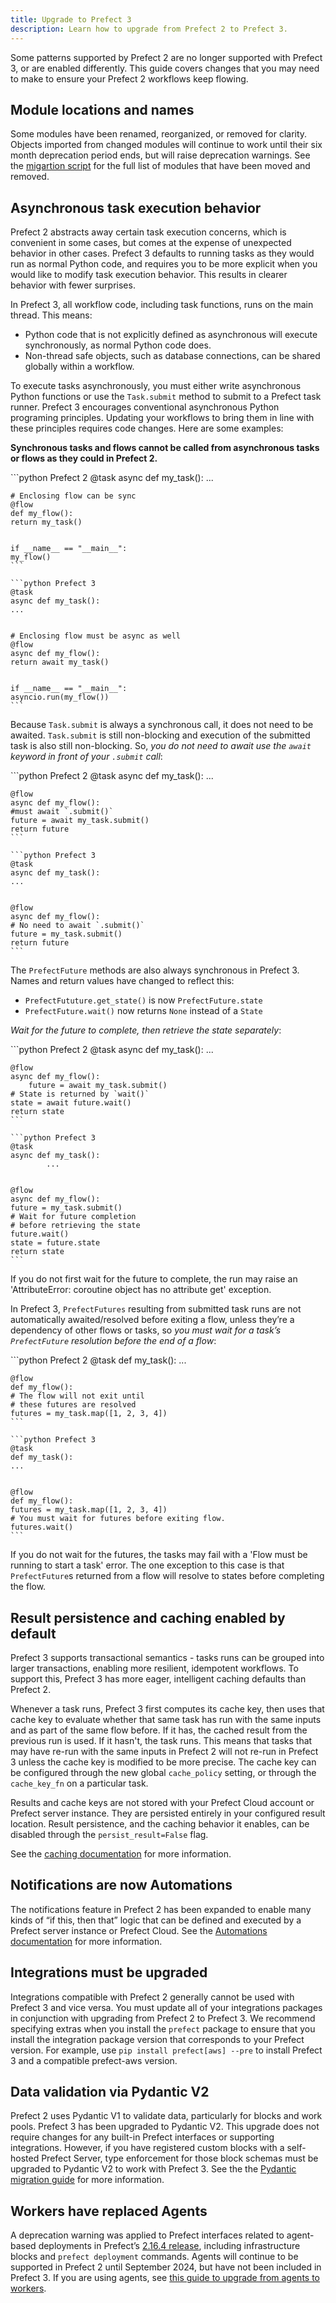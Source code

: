 ```yaml
---
title: Upgrade to Prefect 3
description: Learn how to upgrade from Prefect 2 to Prefect 3.
---
```


Some patterns supported by Prefect 2 are no longer supported with Prefect 3, or are enabled differently. 
This guide covers changes that you may need to make to ensure your Prefect 2 workflows keep flowing.

## Module locations and names

Some modules have been renamed, reorganized, or removed for clarity. 
Objects imported from changed modules will continue to work until their six month deprecation period ends, but will raise deprecation warnings. 
See the [migartion script](https://github.com/PrefectHQ/prefect/blob/f767724ab28278446456b024b5c1c73f76ebcbb5/src/prefect/_internal/compatibility/migration.py#L22) for the full list of modules that have been moved and removed.

## Asynchronous task execution behavior

Prefect 2 abstracts away certain task execution concerns, which is convenient in some cases, but comes at the expense of unexpected behavior in other cases. 
Prefect 3 defaults to running tasks as they would run as normal Python code, and requires you to be more explicit when you would like to modify task execution behavior. 
This results in clearer behavior with fewer surprises.

In Prefect 3, all workflow code, including task functions, runs on the main thread. This means:

- Python code that is not explicitly defined as asynchronous will execute synchronously, as normal Python code does.
- Non-thread safe objects, such as database connections, can be shared globally within a workflow.

To execute tasks asynchronously, you must either write asynchronous Python functions or use the `Task.submit` method to submit to a Prefect task runner.
Prefect 3 encourages conventional asynchronous Python programing principles. 
Updating your workflows to bring them in line with these principles requires code changes. 
Here are some examples:

**Synchronous tasks and flows cannot be called from asynchronous tasks or flows as they could in Prefect 2.**

<CodeGroup>
    ```python Prefect 2
    @task
    async def my_task():
        ...
	

    # Enclosing flow can be sync
    @flow
    def my_flow():
	return my_task()
	
		
    if __name__ == "__main__":
	my_flow()
    ```

    ```python Prefect 3
    @task
    async def my_task():
	...
	

    # Enclosing flow must be async as well
    @flow
    async def my_flow():
	return await my_task()
	
	
    if __name__ == "__main__":
	asyncio.run(my_flow())
    ``` 
</CodeGroup>

Because `Task.submit` is always a synchronous call, it does not need to be awaited. 
`Task.submit` is still non-blocking and execution of the submitted task is also still non-blocking. 
So, *you do not need to await use the `await` keyword in front of your `.submit` call*:

<CodeGroup>
    ```python Prefect 2
    @task
    async def my_task():
	...
	
	
    @flow
    async def my_flow():
	#must await `.submit()`
	future = await my_task.submit()
	return future
    ```

    ```python Prefect 3
    @task
    async def my_task():
	...
	
	
    @flow
    async def my_flow():
	# No need to await `.submit()`
	future = my_task.submit()
	return future
    ```
</CodeGroup>

The `PrefectFuture` methods are also always synchronous in Prefect 3. Names and return values have changed to reflect this:

- `PrefectFututure.get_state()` is now `PrefectFuture.state`
- `PrefectFuture.wait()` now returns `None` instead of a `State`

*Wait for the future to complete, then retrieve the state separately*:

<CodeGroup>
    ```python Prefect 2
    @task
    async def my_task():
    	...
	
	
    @flow
    async def my_flow():
    	future = await my_task.submit()
	# State is returned by `wait()`
	state = await future.wait()
	return state
    ```

    ```python Prefect 3
    @task
    async def my_task():
    	    ...
	
	
    @flow
    async def my_flow():
	future = my_task.submit()
	# Wait for future completion  
	# before retrieving the state
	future.wait()
	state = future.state
	return state
    ```
</CodeGroup>

If you do not first wait for the future to complete, the run may raise an 'AttributeError: coroutine object has no attribute get' exception. 

In Prefect 3, `PrefectFutures` resulting from submitted task runs are not automatically awaited/resolved before exiting a flow, unless they’re a dependency of other flows or tasks, so *you must wait for a task’s `PrefectFuture` resolution before the end of a flow*:

<CodeGroup>
    ```python Prefect 2
    @task
    def my_task():
	...
	
	
    @flow
    def my_flow():
	# The flow will not exit until 
	# these futures are resolved
	futures = my_task.map([1, 2, 3, 4])
    ```

    ```python Prefect 3
    @task
    def my_task():
	...
	
	
    @flow
    def my_flow():
	futures = my_task.map([1, 2, 3, 4])
	# You must wait for futures before exiting flow.
	futures.wait()
    ```
</CodeGroup>

If you do not wait for the futures, the tasks may fail with a 'Flow must be running to start a task' error. 
The one exception to this case is that `PrefectFuture`s returned from a flow will resolve to states before completing the flow.

## Result persistence and caching enabled by default

Prefect 3 supports transactional semantics - tasks runs can be grouped into larger transactions, enabling more resilient, idempotent workflows. 
To support this, Prefect 3 has more eager, intelligent caching defaults than Prefect 2.

Whenever a task runs, Prefect 3 first computes its cache key, then uses that cache key to evaluate whether that same task has run with the same inputs and as part of the same flow before. 
If it has, the cached result from the previous run is used.
If it hasn't, the task runs. 
This means that tasks that may have re-run with the same inputs in Prefect 2 will not re-run in Prefect 3 unless the cache key is modified to be more precise.
The cache key can be configured through the new global `cache_policy` setting, or through the `cache_key_fn` on a particular task.

Results and cache keys are not stored with your Prefect Cloud account or Prefect server instance. 
They are persisted entirely in your configured result location. 
Result persistence, and the caching behavior it enables, can be disabled through the `persist_result=False` flag.

See the [caching documentation](/3.0rc/develop/write-tasks#caching) for more information.

## Notifications are now Automations

The notifications feature in Prefect 2 has been expanded to enable many kinds of “if this, then that” logic that can be defined and executed by a Prefect server instance or Prefect Cloud.
See the [Automations documentation](/3.0rc/automate/events/automations-triggers) for more information.

## Integrations must be upgraded

Integrations compatible with Prefect 2 generally cannot be used with Prefect 3 and vice versa. 
You must update all of your integrations packages in conjunction with upgrading from Prefect 2 to Prefect 3. 
We recommend specifying extras when you install the `prefect` package to ensure that you install the integration package version that corresponds to your Prefect version. For example, use `pip install prefect[aws] --pre` to install Prefect 3 and a compatible prefect-aws version.

## Data validation via Pydantic V2

Prefect 2 uses Pydantic V1 to validate data, particularly for blocks and work pools. 
Prefect 3 has been upgraded to Pydantic V2. This upgrade does not require changes for any built-in Prefect interfaces or supporting integrations. 
However, if you have registered custom blocks with a self-hosted Prefect Server, type enforcement for those block schemas must be upgraded to Pydantic V2 to work with Prefect 3. 
See the the [Pydantic migration guide](https://docs.pydantic.dev/latest/migration/) for more information.

## Workers have replaced Agents

A deprecation warning was applied to Prefect interfaces related to agent-based deployments in Prefect’s [2.16.4 release](https://github.com/PrefectHQ/prefect/releases/tag/2.16.4), including infrastructure blocks and `prefect deployment` commands. 
Agents will continue to be supported in Prefect 2 until September 2024, but have not been included in Prefect 3. 
If you are using agents, see [this guide to upgrade from agents to workers](https://docs-3.prefect.io/3.0rc/resources/upgrade-agents-to-workers).
